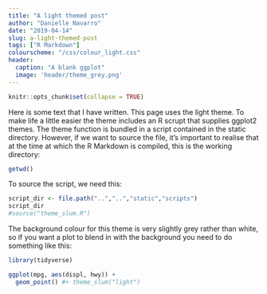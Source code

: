 ```yaml
---
title: "A light themed post"
author: "Danielle Navarro"
date: "2019-04-14"
slug: a-light-themed-post
tags: ["R Markdown"]
colourscheme: "/css/colour_light.css"
header:
  caption: "A blank ggplot"
  image: 'header/theme_grey.png'
---
```


```r
knitr::opts_chunk$set(collapse = TRUE)
```

Here is some text that I have written. This page uses the light theme. To make
life a little easier the theme includes an R scrupt that supplies ggplot2 themes.
The theme function is bundled in a script contained in the static directory. However, if we want to source the file, it's important to realise that at the
time at which the R Markdown is compiled, this is the working directory:

```r
getwd()
```

To source the script, we need this:

```r
script_dir <- file.path("..","..","static","scripts")
script_dir
#source("theme_slum.R")
```

The background colour for this theme is very slightly grey rather than white, so if you want a plot to blend in with the background you need to do something like this:

```r
library(tidyverse)

ggplot(mpg, aes(displ, hwy)) + 
  geom_point() #+ theme_slum("light")
```



